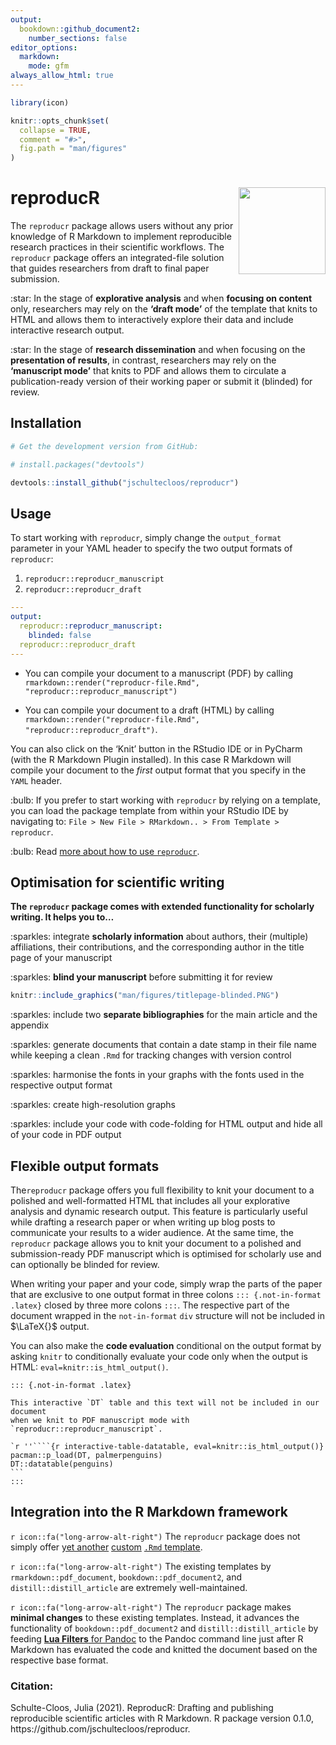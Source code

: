 ```yaml
---
output: 
  bookdown::github_document2:
    number_sections: false
editor_options:
  markdown:
    mode: gfm
always_allow_html: true
---
```


<!-- README.md is generated from README.Rmd. Please edit that file -->

```r

library(icon)

knitr::opts_chunk$set(
  collapse = TRUE,
  comment = "#>",
  fig.path = "man/figures"
)
```


# reproducR <a href='https://pkg.jschultecloos.com/reproducr'> <img src="man/figures/logo.png" align="right" height="139"/></a>


The `reproducr` package allows users without any prior knowledge of R Markdown to implement reproducible research practices in their scientific workflows. The `reproducr` package offers an integrated-file solution that guides researchers from draft to final paper submission. 

:star: In the stage of **explorative analysis** and when **focusing on content** only, researchers may rely on the **'draft mode'** of the template that knits to HTML and allows them to interactively explore their data and include interactive research output. 

:star: In the stage of **research dissemination** and when focusing on the **presentation of results**, in contrast, researchers may rely on the **'manuscript mode'** that knits to PDF and allows them to circulate a publication-ready version of their working paper or submit it (blinded) for review. 



## Installation


```r
# Get the development version from GitHub:

# install.packages("devtools")

devtools::install_github("jschultecloos/reproducr")

```


## Usage 

To start working with `reproducr`, simply change the `output_format` parameter in your YAML header to specify the two output formats of `reproducr`:

1) `reproducr::reproducr_manuscript`
2) `reproducr::reproducr_draft`



```yaml
---
output: 
  reproducr::reproducr_manuscript: 
    blinded: false
  reproducr::reproducr_draft
---
```

- You can compile your document to a manuscript (PDF) by calling `rmarkdown::render("reproducr-file.Rmd", "reproducr::reproducr_manuscript")`

- You can compile your document to a draft (HTML) by calling `rmarkdown::render("reproducr-file.Rmd", "reproducr::reproducr_draft")`. 

You can also click on the 'Knit' button in the RStudio IDE or in PyCharm (with the R Markdown Plugin installed). In this case R Markdown will compile your document to the *first* output format that you specify in the `YAML` header. 


:bulb: If you prefer to start working with `reproducr` by relying on a template, you can load the package template from within your RStudio IDE by navigating to: `File > New File > RMarkdown.. > From Template > reproducr`. 


:bulb: Read [more about how to use `reproducr`](https://jschultecloos.github.io/reproducr/).




## Optimisation for scientific writing

**The `reproducr` package comes with extended functionality for scholarly writing. It helps you to...**

:sparkles: integrate **scholarly information** about authors, their (multiple) affiliations, their contributions, and the corresponding author in the title page of your manuscript

:sparkles: **blind your manuscript** before submitting it for review

```r
knitr::include_graphics("man/figures/titlepage-blinded.PNG")
```

:sparkles: include two **separate bibliographies** for the main article and the appendix 

:sparkles: generate documents that contain a date stamp in their file name while keeping a clean `.Rmd` for tracking changes with version control 

:sparkles: harmonise the fonts in your graphs with the fonts used in the respective output format 

:sparkles: create high-resolution graphs 

:sparkles: include your code with code-folding for HTML output and hide all of your code in PDF output

## Flexible output formats

The`reproducr` package offers you full flexibility to knit your document to a polished and well-formatted HTML that includes all your explorative analysis and dynamic research output. This feature is particularly useful while drafting a research paper or when writing up blog posts to communicate your results to a wider audience. At the same time, the `reproducr` package allows you to knit your document to a polished and submission-ready PDF manuscript which is optimised for scholarly use and can optionally be blinded for review. 

When writing your paper and your code, simply wrap the parts of the paper that are exclusive to one output format in three colons `::: {.not-in-format .latex}` closed by three more colons `:::`. The respective part of the document wrapped in the `not-in-format` `div` structure will not be included in $\LaTeX{}$ output. 

You can also make the **code evaluation** conditional on the output format by asking `knitr` to conditionally evaluate your code only when the output is HTML: `eval=knitr::is_html_output()`.

    
    ::: {.not-in-format .latex}
    
    This interactive `DT` table and this text will not be included in our document 
    when we knit to PDF manuscript mode with `reproducr::reproducr_manuscript`. 

    `r ''````{r interactive-table-datatable, eval=knitr::is_html_output()}
    pacman::p_load(DT, palmerpenguins)
    DT::datatable(penguins)
    ```
    :::
    
    
## Integration into the R Markdown framework 

`r icon::fa("long-arrow-alt-right")` The `reproducr` package does not simply offer [yet another](http://svmiller.com/blog/2020/09/another-rmarkdown-article-template/) [custom](https://github.com/juba/rmdformats) [`.Rmd` template](https://github.com/rstudio/rticles). 

`r icon::fa("long-arrow-alt-right")` The existing templates by `rmarkdown::pdf_document`, `bookdown::pdf_document2`, and `distill::distill_article` are extremely well-maintained. 

`r icon::fa("long-arrow-alt-right")` The `reproducr` package makes **minimal changes** to these existing templates. Instead, it advances the functionality of `bookdown::pdf_document2` and `distill::distill_article` by feeding [**Lua Filters** for Pandoc](https://github.com/pandoc/lua-filters) to the Pandoc command line just after R Markdown has evaluated the code and knitted the document based on the respective base format.   


### Citation:

Schulte-Cloos, Julia (2021). ReproducR: Drafting and publishing reproducible scientific articles with R Markdown. R package version 0.1.0, https://github.com/jschultecloos/reproducr. 



